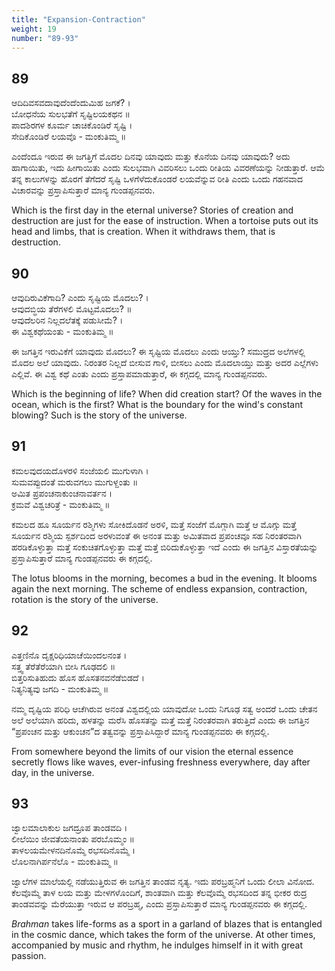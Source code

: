 ```yaml
---
title: "Expansion-Contraction"
weight: 19
number: "89-93"
---
```


## 89

ಆದಿದಿವಸವದಾವುದೆಂದೆಂದುಮಿಹ ಜಗಕೆ? ।  
ಬೋಧನೆಯ ಸುಲಭತೆಗೆ ಸೃಷ್ಟಿಲಯಕಥನ ॥  
ಪಾದಶಿರಗಳ ಕೂರ್ಮ ಚಾಚಿಕೊಂಡಿರೆ ಸೃಷ್ಟಿ ।  
ಸೇದಿಕೊಂಡಿರೆ ಲಯವೊ - ಮಂಕುತಿಮ್ಮ ॥

ಎಂದೆಂದೂ ಇರುವ ಈ ಜಗತ್ತಿಗೆ ಮೊದಲ ದಿನವು ಯಾವುದು ಮತ್ತು ಕೊನೆಯ ದಿನವು ಯಾವುದು? ಅದು ಹಾಗಾಯಿತು, ಇದು ಹೀಗಾಯಿತು ಎಂದು ಸುಲಭವಾಗಿ ವಿವರಿಸಲು ಒಂದು ರೀತಿಯ ವಿವರಣೆಯನ್ನು ನೀಡುತ್ತಾರೆ. ಆಮೆ ತನ್ನ ಕಾಲುಗಳನ್ನು ಹೊರಗೆ ತೆಗೆದರೆ ಸೃಷ್ಟಿ ಒಳಗೆಳೆದುಕೊಂಡರೆ ಲಯವೆನ್ನುವ ರೀತಿ ಎಂದು ಒಂದು ಗಹನವಾದ ವಿಚಾರವನ್ನು ಪ್ರಸ್ತಾಪಿಸುತ್ತಾರೆ ಮಾನ್ಯ ಗುಂಡಪ್ಪನವರು.

Which is the first day in the eternal universe? Stories of creation and destruction are just for the ease of instruction. When a tortoise puts out its head and limbs, that is creation. When it withdraws them, that is destruction.

## 90

ಆವುದಿರುವಿಕೆಗಾದಿ? ಎಂದು ಸೃಷ್ಟಿಯ ಮೊದಲು? ।  
ಆವುದಬ್ಧಿಯ ತೆರೆಗಳಲಿ ಮೊಟ್ಟಮೊದಲು? ॥  
ಆವುದೆಲರಿನ ನಿಲ್ಲದಲೆತಕ್ಕೆ ಪಡುಸೀಮೆ? ।  
ಈ ವಿಶ್ವಕಥೆಯಂತು - ಮಂಕುತಿಮ್ಮ ॥

ಈ ಜಗತ್ತಿನ ಇರುವಿಕೆಗೆ ಯಾವುದು ಮೊದಲು? ಈ ಸೃಷ್ಟಿಯ ಮೊದಲು ಎಂದು ಆಯ್ತು? ಸಮುದ್ರದ ಅಲೆಗಳಲ್ಲಿ ಮೊದಲ ಅಲೆ ಯಾವುದು. ನಿರಂತರ ನಿಲ್ಲದೆ ಬೀಸುವ ಗಾಳಿ, ಬೀಸಲು ಎಂದು ಮೊದಲಾಯ್ತು ಮತ್ತು ಅದರ ಎಲ್ಲೆಗಳು ಎಲ್ಲಿವೆ. ಈ ವಿಶ್ವ ಕಥೆ ಎಂತು ಎಂದು ಪ್ರಸ್ತಾಪಮಾಡುತ್ತಾರೆ, ಈ ಕಗ್ಗದಲ್ಲಿ ಮಾನ್ಯ ಗುಂಡಪ್ಪನವರು.

Which is the beginning of life? When did creation start? Of the waves in the ocean, which is the first? What is the boundary for the wind's constant blowing? Such is the story of the universe.

## 91

ಕಮಲವುದಯದೊಳರಳಿ ಸಂಜೆಯಲಿ ಮುಗುಳಾಗಿ ।  
ಸುಮವಪ್ಪುದಂತೆ ಮರುವಗಲು ಮುಗುಳ್ದಂತು ॥  
ಅಮಿತ ಪ್ರಪಂಚನಾಕುಂಚನಾವರ್ತನ ।  
ಕ್ರಮವೆ ವಿಶ್ವಚರಿತ್ರೆ - ಮಂಕುತಿಮ್ಮ ॥

ಕಮಲದ ಹೂ ಸೂರ್ಯನ ರಶ್ಮಿಗಳು ಸೋಕಿದೊಡನೆ ಅರಳಿ, ಮತ್ತೆ ಸಂಜೆಗೆ ಮೊಗ್ಗಾಗಿ ಮತ್ತೆ ಆ ಮೊಗ್ಗು ಮತ್ತೆ ಸೂರ್ಯನ ರಶ್ಮಿಯ ಸ್ಪರ್ಶದಿಂದ ಅರಳುವಂತೆ ಈ ಅನಂತ ಮತ್ತು ಅಮಿತವಾದ ಪ್ರಪಂಚವೂ ಸಹ ನಿರಂತರವಾಗಿ ಹರಡಿಕೊಳ್ಳುತ್ತಾ ಮತ್ತೆ ಸಂಕುಚಿತಗೊಳ್ಳುತ್ತಾ ಮತ್ತೆ ಮತ್ತೆ ಬಿರಿದುಕೊಳ್ಳುತ್ತಾ ಇದೆ ಎಂದು ಈ ಜಗತ್ತಿನ ವಿಸ್ತಾರತೆಯನ್ನು ಪ್ರಸ್ತಾಪಿಸುತ್ತಾರೆ ಮಾನ್ಯ ಗುಂಡಪ್ಪನವರು ಈ ಕಗ್ಗದಲ್ಲಿ.

The lotus blooms in the morning, becomes a bud in the evening. It blooms again the next morning. The scheme of endless expansion, contraction, rotation is the story of the universe.

## 92

ಎತ್ತಣಿನೊ ದೃಕ್ಷರಿಧಿಯಾಚೆಯಿಂದಲನಂತ ।  
ಸತ್ತ್ವ ತೆರೆತೆರೆಯಾಗಿ ಬೀಸಿ ಗೂಢದಲಿ ॥  
ಬಿತ್ತರಿಸುತಿಹುದು ಹೊಸ ಹೊಸತನವನೆಡೆಬಿಡದೆ ।  
ನಿತ್ಯನಿತ್ಯವು ಜಗದಿ - ಮಂಕುತಿಮ್ಮ ॥

ನಮ್ಮ ದೃಷ್ಟಿಯ ಪರಿಧಿ ಆಚೆಗಿರುವ ಅನಂತ ವಿಶ್ವದಲ್ಲಿಯ ಯಾವುದೋ ಒಂದು ನಿಗೂಢ ಸತ್ವ ಅಂದರೆ ಒಂದು ಚೇತನ ಅಲೆ ಅಲೆಯಾಗಿ ಹರಿದು, ಹಳತನ್ನು ಮರೆಸಿ ಹೊಸತನ್ನು ಮತ್ತೆ ಮತ್ತೆ ನಿರಂತರವಾಗಿ ತರುತ್ತಿದೆ ಎಂದು ಈ ಜಗತ್ತಿನ “ಪ್ರಪಂಚನ ಮತ್ತು ಆಕುಂಚನ”ದ ತತ್ವವನ್ನು ಪ್ರಸ್ತಾಪಿಸಿದ್ದಾರೆ ಮಾನ್ಯ ಗುಂಡಪ್ಪನವರು ಈ ಕಗ್ಗದಲ್ಲಿ.

From somewhere beyond the limits of our vision the eternal essence secretly flows like waves, ever-infusing freshness everywhere, day after day, in the universe.

## 93

ಜ್ವಾಲಮಾಲಾಕುಲ ಜಗದ್ರೂಪ ತಾಂಡವದಿ ।  
ಲೀಲೆಯಿಂ ಜೀವತೆಯನಾಂತು ಪರಬೊಮ್ಮಂ ॥  
ತಾಳಲಯಮೇಳನದಿನೊಮ್ಮೆ ರಭಸದಿನೊಮ್ಮೆ ।  
ಲೊಲನಾಗಿರ್ಪನೆಲೊ - ಮಂಕುತಿಮ್ಮ ॥

ಜ್ವಾಲೆಗಳ ಮಾಲೆಯಲ್ಲಿ ನಡೆಯುತ್ತಿರುವ ಈ ಜಗತ್ತಿನ ತಾಂಡವ ನೃತ್ಯ. ಇದು ಪರಬ್ರಹ್ಮನಿಗೆ ಒಂದು ಲೀಲಾ ವಿನೋದ. ಕೆಲವೊಮ್ಮೆ ತಾಳ ಲಯ ಮತ್ತು ಮೇಳಗಳೊಂದಿಗೆ, ಶಾಂತವಾಗಿ ಮತ್ತು ಕೆಲವೊಮ್ಮೆ ರಭಸದಿಂದ ತನ್ನ ಭೀಕರ ರುದ್ರ ತಾಂಡವವನ್ನು ಮೆರೆಯುತ್ತಾ ಇರುವ ಆ ಪರಬ್ರಹ್ಮ, ಎಂದು ಪ್ರಸ್ತಾಪಿಸುತ್ತಾರೆ ಮಾನ್ಯ ಗುಂಡಪ್ಪನವರು ಈ ಕಗ್ಗದಲ್ಲಿ.

_Brahman_ takes life-forms as a sport in a garland of blazes that is entangled in the cosmic dance, which takes the form of the universe. At other times, accompanied by music and rhythm, he indulges himself in it with great passion.

